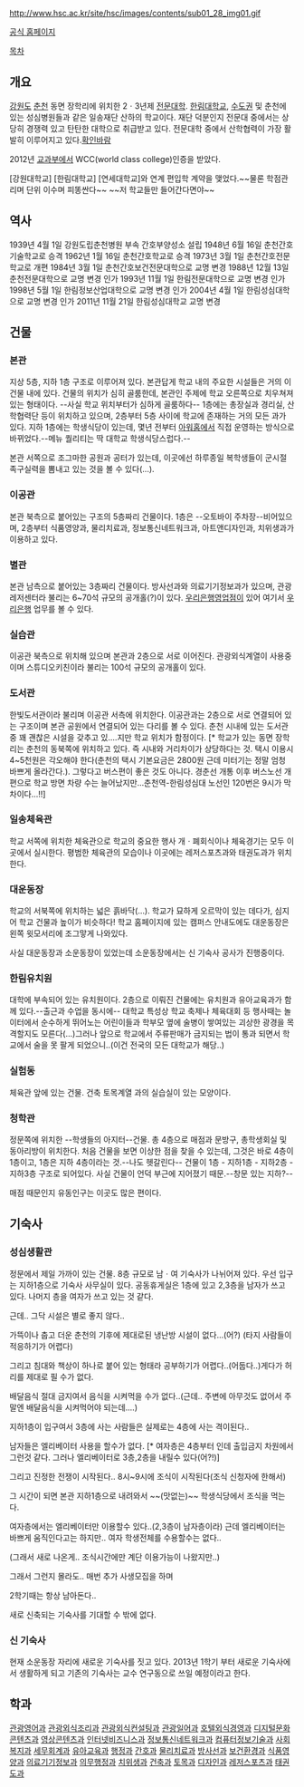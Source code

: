 http://www.hsc.ac.kr/site/hsc/images/contents/sub01_28_img01.gif

[http://www.hsc.ac.kr/ 공식 홈페이지]

[[목차]]

== 개요 ==
[[강원도]] [[춘천]] 동면 장학리에 위치한 2ㆍ3년제 [[전문대학]].
[[한림대학교]], [[수도권]] 및 춘천에 있는 성심병원들과 같은 일송재단 산하의 학교이다.
재단 덕분인지 전문대 중에서는 상당히 경쟁력 있고 탄탄한 대학으로 취급받고 있다.
전문대학 중에서 산학협력이 가장 활발히 이루어지고 있다.[[확인바람]]

2012년 [[교과부]]에서 WCC(world class college)인증을 받았다.


[강원대학교] [한림대학교] [연세대학교]와 연계 편입학 계약을 맺었다.~~물론 학점관리며 단위 이수며 피똥싼다~~ ~~저 학교들만 들어간다면야~~
== 역사 ==
1939년 4월 1일    강원도립춘천병원 부속 간호부양성소 설립
1948년 6월 16일   춘천간호기술학교로 승격
1962년 1월 16일   춘천간호학교로 승격
1973년 3월 1일    춘천간호전문학교로 개편
1984년 3월 1일    춘천간호보건전문대학으로 교명 변경
1988년 12월 13일  춘천전문대학으로 교명 변경 인가
1993년 11월 1일   한림전문대학으로 교명 변경 인가
1998년 5월 1일    한림정보산업대학으로 교명 변경 인가
2004년 4월 1일    한림성심대학으로 교명 변경 인가
2011년 11월 21일  한림성심대학교 교명 변경

== 건물 ==
=== 본관 ===
지상 5층, 지하 1층 구조로 이루어져 있다. 본관답게 학교 내의 주요한 시설들은 거의 이 건물 내에 있다.
건물의 위치가 심히 골룸한데, 본관인 주제에 학교 오른쪽으로 치우쳐져 있는 형태이다.
--사실 학교 위치부터가 심하게 골룸하다-- 1층에는 총장실과 경리실, 산학협력단 등이 위치하고 있으며, 2층부터 5층 사이에 학교에 존재하는 거의 모든 과가 있다.
지하 1층에는 학생식당이 있는데, 몇년 전부터 [[아워홈]]에서 직접 운영하는 방식으로 바뀌었다.--메뉴 퀄리티는 딱 대학교 학생식당스럽다.--

본관 서쪽으로 조그마한 공원과 공터가 있는데, 이곳에선 하루종일 복학생들이 군시절 족구실력을 뽐내고 있는 것을 볼 수 있다(...).

=== 이공관 ===
본관 북측으로 붙어있는 구조의 5층짜리 건물이다. 1층은 --오토바이 주차장--비어있으며, 2층부터 식품영양과, 물리치료과, 정보통신네트워크과, 아트앤디자인과, 치위생과가 이용하고 있다.

=== 별관 ===
본관 남측으로 붙어있는 3층짜리 건물이다. 방사선과와 의료기기정보과가 있으며, 관광레저센터라 불리는 6~70석 규모의 공개홀(?)이 있다. [[우리은행]][[영업점]]이 있어 여기서 [[우리은행]] 업무를 볼 수 있다.


=== 실습관 ===
이공관 북측으로 위치해 있으며 본관과 2층으로 서로 이어진다. 관광외식계열이 사용중이며 스튜디오키친이라 불리는 100석 규모의 공개홀이 있다.

=== 도서관 ===
한빛도서관이라 불리며 이공관 서측에 위치한다. 이공관과는 2층으로 서로 연결되어 있는 구조이며 본관 공원에서 연결되어 있는 다리를 볼 수 있다. 춘천 시내에 있는 도서관 중 꽤 괜찮은 시설을 갖추고 있....지만 학교 위치가 함정이다. [* 학교가 있는 동면 장학리는 춘천의 동북쪽에 위치하고 있다. 즉 시내와 거리차이가 상당하다는 것. 택시 이용시 4~5천원은 각오해야 한다(춘천의 택시 기본요금은 2800원 근데 미터기는 정말 엄청 바쁘게 올라간다.). 그렇다고 버스편이 좋은 것도 아니다. 경춘선 개통 이후 버스노선 개편으로 학교 방면 차량 수는 늘어났지만...춘천역-한림성심대 노선인 120번은 9시가 막차이다...!!]

=== 일송체육관 ===
학교 서쪽에 위치한 체육관으로 학교의 중요한 행사 개ㆍ폐회식이나 체육경기는 모두 이곳에서 실시한다. 평범한 체육관의 모습이나 이곳에는 레저스포츠과와 태권도과가 위치한다.

=== 대운동장 ===
학교의 서북쪽에 위치하는 넓은 흙바닥(...). 학교가 묘하게 오르막이 있는 데다가, 심지어 학교 건물과 높이가 비슷하다! 학교 홈페이지에 있는 캠퍼스 안내도에도 대운동장은 왼쪽 윗모서리에 조그맣게 나와있다.

사실 대운동장과 소운동장이 있었는데 소운동장에서는 신 기숙사 공사가 진행중이다.

=== 한림유치원 ===
대학에 부속되어 있는 유치원이다. 2층으로 이뤄진 건물에는 유치원과 유아교육과가 함께 있다.--출근과 수업을 동시에-- 대학교 특성상 학교 축제나 체육대회 등 행사때는 놀이터에서 순수하게 뛰어노는 어린이들과 학부모 옆에 술병이 쌓여있는 괴상한 광경을 목격할지도 모른다(...)그러나 앞으로 학교에서 주류판매가 금지되는 법이 통과 되면서 학교에서 술을 못 팔게 되었으니..(이건 전국의 모든 대학교가 해당..)

=== 실험동 ===
체육관 앞에 있는 건물. 건축 토목계열 과의 실습실이 있는 모양이다.

=== 청학관 ===
정문쪽에 위치한 --학생들의 아지터--건물. 총 4층으로 매점과 문방구, 총학생회실 및 동아리방이 위치한다. 처음 건물을 보면 이상한 점을 찾을 수 있는데, 그것은 바로 4층이 1층이고, 1층은 지하 4층이라는 것.--나도 헷갈린다--
건물이 1층 - 지하1층 - 지하2층 - 지하3층 구조로 되어있다. 사실 건물이 언덕 부근에 지어졌기 때문.--창문 있는 지하?--

매점 때문인지 유동인구는 이곳도 많은 편이다.

== 기숙사 ==
=== 성심생활관 ===
정문에서 제일 가까이 있는 건물. 8층 규모로 남ㆍ여 기숙사가 나뉘어져 있다.
우선 입구는 지하1층으로 기숙사 사무실이 있다. 공동휴게실은 1층에 있고 2,3층을 남자가 쓰고 있다. 
나머지 층을 여자가 쓰고 있는 것 같다.

근데.. 그닥 시설은 별로 좋지 않다.. 



가뜩이나 춥고 더운 춘천의 기후에 제대로된 냉난방 시설이 없다...(어?)
(타지 사람들이 적응하기가 어렵다)

그리고 침대와 책상이 하나로 붙어 있는 형태라 공부하기가 어렵다..(어둡다..)게다가 허리를 제대로 필 수가 없다.

배달음식 절대 금지여서 음식을 시켜먹을 수가 없다..(근데.. 주변에 아무것도 없어서 주말엔 배달음식을 시켜먹어야 되는데....)

지하1층이 입구여서 3층에 사는 사람들은 실제로는 4층에 사는 격이된다.. 

남자들은 엘리베이터 사용을 할수가 없다. [* 여자층은 4층부터 인데 출입금지 차원에서 그런것 같다. 그러나 엘리베이터로 3층,2층을 내릴수 있다(어?!)]

그리고 진정한 전쟁이 시작된다..  8시~9시에 조식이 시작된다(조식 신청자에 한해서)

그 시간이 되면 본관 지하1층으로 내려와서 ~~(맛없는)~~ 학생식당에서 조식을 먹는다.

여자층에서는 엘리베이터만 이용할수 있다..(2,3층이 남자층이라) 근데 엘리베이터는 바쁘게 움직인다고는 하지만.. 여자 학생전체를 수용할수는 없다..

(그래서 새로 나온게.. 조식시간에만 계단 이용가능이 나왔지만..) 

그래서 그런지 몰라도.. 매번 추가 사생모집을 하며 

2학기때는 항상 남아돈다..


새로 신축되는 기숙사를 기대할 수 밖에 없다.


=== 신 기숙사 ===
현재 소운동장 자리에 새로운 기숙사를 짓고 있다. 
2013년 1학기 부터 새로운 기숙사에서 생활하게 되고 기존의 기숙사는 교수 연구동으로 쓰일 예정이라고 한다.



== 학과 ==
[[관광]][[영어]]과
[[관광]][[외식]][[조리]]과
[[관광]][[외식]][[컨설팅]]과
[[관광]][[일어]]과
[[호텔]][[외식]][[경영]]과
[[디지털]][[문화]][[콘텐츠]]과
[[영상]][[콘텐츠]]과
[[인터넷]][[비즈니스]]과
[[정보통신]][[네트워크]]과
[[컴퓨터]][[정보]][[기술]]과
[[사회]][[복지]]과
[[세무]][[회계]]과
[[유아]][[교육]]과
[[행정]]과
[[간호]]과
[[물리치료]]과
[[방사선]]과
[[보건]][[환경]]과
[[식품]][[영양]]과
[[의료기기]][[정보]]과
[[의무]][[행정]]과
[[치위생]]과
[[건축]]과
[[토목]]과
[[디자인]]과
[[레저]][[스포츠]]과
[[태권도]]과

